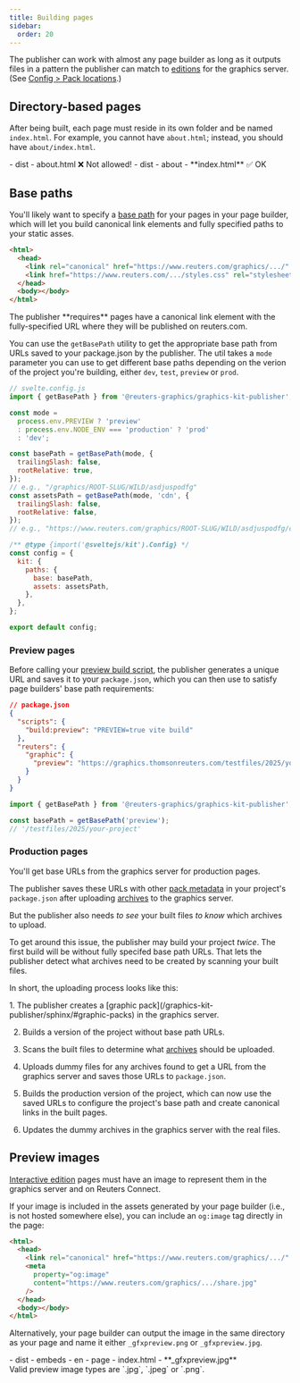 ```yaml
---
title: Building pages
sidebar:
  order: 20
---
```



The publisher can work with almost any page builder as long as it outputs files in a pattern the publisher can match to [editions](/graphics-kit-publisher/sphinx/#editions) for the graphics server. (See [Config > Pack locations](/graphics-kit-publisher/config/packlocations/).)

## Directory-based pages

After being built, each page must reside in its own folder and be named `index.html`. For example, you cannot have `about.html`; instead, you should have `about/index.html`.

<FileTree>
- dist 
  - about.html ❌ Not allowed!
</FileTree>

<FileTree>
- dist 
  - about 
    - **index.html** ✅ OK
</FileTree>

## Base paths

You'll likely want to specify a [base path](https://vite.dev/guide/build.html#public-base-path) for your pages in your page builder, which will let you build canonical link elements and fully specified paths to your static asses.

```html {3,4}
<html>
  <head>
    <link rel="canonical" href="https://www.reuters.com/graphics/.../" />
    <link href="https://www.reuters.com/.../styles.css" rel="stylesheet" />
  </head>
  <body></body>
</html>
```

<Aside>
  The publisher **requires** pages have a canonical link element with the
  fully-specified URL where they will be published on reuters.com.
</Aside>

You can use the `getBasePath` utility to get the appropriate base path from URLs saved to your package.json by the publisher. The util takes a `mode` parameter you can use to get different base paths depending on the verion of the project you're building, either `dev`, `test`, `preview` or `prod`.

```javascript
// svelte.config.js
import { getBasePath } from '@reuters-graphics/graphics-kit-publisher';

const mode =
  process.env.PREVIEW ? 'preview'
  : process.env.NODE_ENV === 'production' ? 'prod'
  : 'dev';

const basePath = getBasePath(mode, {
  trailingSlash: false,
  rootRelative: true,
});
// e.g., "/graphics/ROOT-SLUG/WILD/asdjuspodfg"
const assetsPath = getBasePath(mode, 'cdn', {
  trailingSlash: false,
  rootRelative: false,
});
// e.g., "https://www.reuters.com/graphics/ROOT-SLUG/WILD/asdjuspodfg/cdn"

/** @type {import('@sveltejs/kit').Config} */
const config = {
  kit: {
    paths: {
      base: basePath,
      assets: assetsPath,
    },
  },
};

export default config;
```

### Preview pages

Before calling your [preview build script](/graphics-kit-publisher/config/build/#buildscripts), the publisher generates a unique URL and saves it to your `package.json`, which you can then use to satisfy page builders' base path requirements:

```json
// package.json
{
  "scripts": {
    "build:preview": "PREVIEW=true vite build"
  },
  "reuters": {
    "graphic": {
      "preview": "https://graphics.thomsonreuters.com/testfiles/2025/your-project/"
    }
  }
}
```

```javascript
import { getBasePath } from '@reuters-graphics/graphics-kit-publisher';

const basePath = getBasePath('preview');
// '/testfiles/2025/your-project'
```

### Production pages

You'll get base URLs from the graphics server for production pages.

The publisher saves these URLs with other [pack metadata](/graphics-kit-publisher/package/) in your project's `package.json` after uploading [archives](/graphics-kit-publisher/sphinx/#archives) to the graphics server.

But the publisher also needs _to see_ your built files _to know_ which archives to upload.

To get around this issue, the publisher may build your project _twice_. The first build will be without fully specifed base path URLs. That lets the publisher detect what archives need to be created by scanning your built files.

In short, the uploading process looks like this:

<Steps>
1. The publisher creates a [graphic pack](/graphics-kit-publisher/sphinx/#graphic-packs) in the graphics server.

2. Builds a version of the project without base path URLs.

3. Scans the built files to determine what [archives](/graphics-kit-publisher/sphinx/#archives) should be uploaded.

4. Uploads dummy files for any archives found to get a URL from the graphics server and saves those URLs to `package.json`.

5. Builds the production version of the project, which can now use the saved URLs to configure the project's base path and create canonical links in the built pages.

6. Updates the dummy archives in the graphics server with the real files.
</Steps>

## Preview images

[Interactive edition](/graphics-kit-publisher/sphinx/#interactive-editions) pages must have an image to represent them in the graphics server and on Reuters Connect.

If your image is included in the assets generated by your page builder (i.e., is not hosted somewhere else), you can include an `og:image` tag directly in the page:

```html {4-7}
<html>
  <head>
    <link rel="canonical" href="https://www.reuters.com/graphics/.../" />
    <meta
      property="og:image"
      content="https://www.reuters.com/graphics/.../share.jpg"
    />
  </head>
  <body></body>
</html>
```

Alternatively, your page builder can output the image in the same directory as your page and name it either `_gfxpreview.png` or `_gfxpreview.jpg`.

<FileTree>
  - dist 
    - embeds 
      - en 
        - page 
          - index.html 
          - **_gfxpreview.jpg**
</FileTree>

<Aside>Valid preview image types are `.jpg`, `.jpeg` or `.png`.</Aside>
